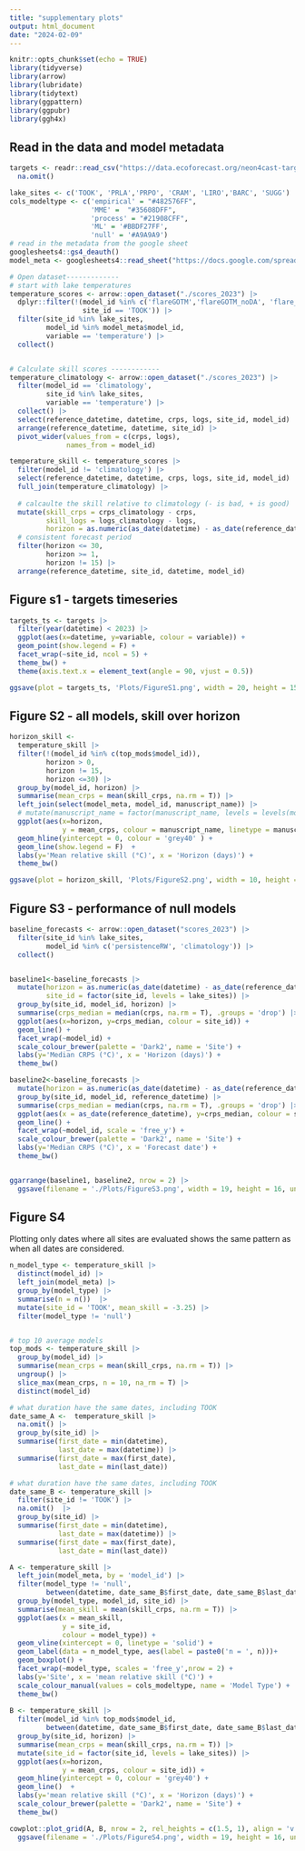 ```yaml
---
title: "supplementary plots"
output: html_document
date: "2024-02-09"
---
```


```r
knitr::opts_chunk$set(echo = TRUE)
library(tidyverse)
library(arrow)
library(lubridate)
library(tidytext)
library(ggpattern)
library(ggpubr)
library(ggh4x)
```

## Read in the data and model metadata
```r
targets <- readr::read_csv("https://data.ecoforecast.org/neon4cast-targets/aquatics/aquatics-targets.csv.gz") |> 
  na.omit() 

lake_sites <- c('TOOK', 'PRLA','PRPO', 'CRAM', 'LIRO','BARC', 'SUGG')
cols_modeltype <- c('empirical' = "#482576FF",
                    'MME' =  "#35608DFF",
                    'process' = "#21908CFF",
                    'ML' = '#BBDF27FF',
                    'null' = '#A9A9A9')
# read in the metadata from the google sheet
googlesheets4::gs4_deauth()
model_meta <- googlesheets4::read_sheet("https://docs.google.com/spreadsheets/d/1oC7_w63wSCXNiHs1IK8AFGr0MG-NdjDAjwkfjvRZW-I/edit?usp=sharing")

# Open dataset-------------
# start with lake temperatures
temperature_scores <- arrow::open_dataset("./scores_2023") |>
  dplyr::filter(!(model_id %in% c('flareGOTM','flareGOTM_noDA', 'flare_ler', 'flare_ler_baseline') &
                  site_id == 'TOOK')) |> 
  filter(site_id %in% lake_sites,
         model_id %in% model_meta$model_id,
         variable == 'temperature') |>
  collect()


# Calculate skill scores ------------
temperature_climatology <- arrow::open_dataset("./scores_2023") |>
  filter(model_id == 'climatology', 
         site_id %in% lake_sites,
         variable == 'temperature') |>
  collect() |> 
  select(reference_datetime, datetime, crps, logs, site_id, model_id) |> 
  arrange(reference_datetime, datetime, site_id) |> 
  pivot_wider(values_from = c(crps, logs),
              names_from = model_id)

temperature_skill <- temperature_scores |>
  filter(model_id != 'climatology') |> 
  select(reference_datetime, datetime, crps, logs, site_id, model_id) |> 
  full_join(temperature_climatology) |> 
  
  # calcaulte the skill relative to climatology (- is bad, + is good)
  mutate(skill_crps = crps_climatology - crps,
         skill_logs = logs_climatology - logs,
         horizon = as.numeric(as_date(datetime) - as_date(reference_datetime))) |> 
  # consistent forecast period
  filter(horizon <= 30,
         horizon >= 1, 
         horizon != 15) |> 
  arrange(reference_datetime, site_id, datetime, model_id) 
```
## Figure s1 - targets timeseries

```r
targets_ts <- targets |> 
  filter(year(datetime) < 2023) |> 
  ggplot(aes(x=datetime, y=variable, colour = variable)) +
  geom_point(show.legend = F) +
  facet_wrap(~site_id, ncol = 5) +
  theme_bw() +
  theme(axis.text.x = element_text(angle = 90, vjust = 0.5))

ggsave(plot = targets_ts, 'Plots/FigureS1.png', width = 20, height = 15, units = 'cm')
```


## Figure S2 - all models, skill over horizon

```r
horizon_skill <- 
  temperature_skill |> 
  filter(!(model_id %in% c(top_mods$model_id)), 
         horizon > 0, 
         horizon != 15,
         horizon <=30) |> 
  group_by(model_id, horizon) |> 
  summarise(mean_crps = mean(skill_crps, na.rm = T)) |> 
  left_join(select(model_meta, model_id, manuscript_name)) |> 
  # mutate(manuscript_name = factor(manuscript_name, levels = levels(model_id_colours$manuscript_name))) |> 
  ggplot(aes(x=horizon, 
             y = mean_crps, colour = manuscript_name, linetype = manuscript_name)) +
  geom_hline(yintercept = 0, colour = 'grey40' ) + 
  geom_line(show.legend = F)  +  
  labs(y='Mean relative skill (°C)', x = 'Horizon (days)') +
  theme_bw()

ggsave(plot = horizon_skill, 'Plots/FigureS2.png', width = 10, height = 10, units = 'cm')
```

## Figure S3 - performance of null models

```r
baseline_forecasts <- arrow::open_dataset("scores_2023") |>
  filter(site_id %in% lake_sites,
         model_id %in% c('persistenceRW', 'climatology')) |>
  collect()


baseline1<-baseline_forecasts |> 
  mutate(horizon = as.numeric(as_date(datetime) - as_date(reference_datetime)),
         site_id = factor(site_id, levels = lake_sites)) |> 
  group_by(site_id, model_id, horizon) |> 
  summarise(crps_median = median(crps, na.rm = T), .groups = 'drop') |> 
  ggplot(aes(x=horizon, y=crps_median, colour = site_id)) +
  geom_line() +
  facet_wrap(~model_id) +
  scale_colour_brewer(palette = 'Dark2', name = 'Site') +
  labs(y='Median CRPS (°C)', x = 'Horizon (days)') +
  theme_bw() 

baseline2<-baseline_forecasts |> 
  mutate(horizon = as.numeric(as_date(datetime) - as_date(reference_datetime))) |> 
  group_by(site_id, model_id, reference_datetime) |> 
  summarise(crps_median = median(crps, na.rm = T), .groups = 'drop') |> 
  ggplot(aes(x = as_date(reference_datetime), y=crps_median, colour = site_id)) +
  geom_line() +
  facet_wrap(~model_id, scale = 'free_y') +
  scale_colour_brewer(palette = 'Dark2', name = 'Site') +
  labs(y='Median CRPS (°C)', x = 'Forecast date') +
  theme_bw()


ggarrange(baseline1, baseline2, nrow = 2) |> 
  ggsave(filename = './Plots/FigureS3.png', width = 19, height = 16, units = 'cm')
```

## Figure S4

Plotting only dates where all sites are evaluated shows the same pattern as when all dates are considered. 
```r
n_model_type <- temperature_skill |> 
  distinct(model_id) |> 
  left_join(model_meta) |>
  group_by(model_type) |> 
  summarise(n = n())  |> 
  mutate(site_id = 'TOOK', mean_skill = -3.25) |> 
  filter(model_type != 'null')


# top 10 average models
top_mods <- temperature_skill |> 
  group_by(model_id) |> 
  summarise(mean_crps = mean(skill_crps, na.rm = T)) |> 
  ungroup() |> 
  slice_max(mean_crps, n = 10, na_rm = T) |> 
  distinct(model_id)

# what duration have the same dates, including TOOK
date_same_A <-  temperature_skill |> 
  na.omit() |> 
  group_by(site_id) |> 
  summarise(first_date = min(datetime), 
            last_date = max(datetime)) |> 
  summarise(first_date = max(first_date),
            last_date = min(last_date))

# what duration have the same dates, including TOOK
date_same_B <- temperature_skill |> 
  filter(site_id != 'TOOK') |> 
  na.omit()  |> 
  group_by(site_id) |> 
  summarise(first_date = min(datetime), 
            last_date = max(datetime)) |> 
  summarise(first_date = max(first_date),
            last_date = min(last_date))

A <- temperature_skill |> 
  left_join(model_meta, by = 'model_id') |>
  filter(model_type != 'null', 
         between(datetime, date_same_B$first_date, date_same_B$last_date)) |> 
  group_by(model_type, model_id, site_id) |> 
  summarise(mean_skill = mean(skill_crps, na.rm = T)) |>  
  ggplot(aes(x = mean_skill, 
             y = site_id, 
             colour = model_type)) +
  geom_vline(xintercept = 0, linetype = 'solid') +
  geom_label(data = n_model_type, aes(label = paste0('n = ', n)))+ 
  geom_boxplot() +
  facet_wrap(~model_type, scales = 'free_y',nrow = 2) +
  labs(y='Site', x = 'mean relative skill (°C)') +
  scale_colour_manual(values = cols_modeltype, name = 'Model Type') +
  theme_bw() 
  
B <- temperature_skill |> 
  filter(model_id %in% top_mods$model_id, 
         between(datetime, date_same_B$first_date, date_same_B$last_date)) |> 
  group_by(site_id, horizon) |> 
  summarise(mean_crps = mean(skill_crps, na.rm = T)) |> 
  mutate(site_id = factor(site_id, levels = lake_sites)) |> 
  ggplot(aes(x=horizon, 
             y = mean_crps, colour = site_id)) +
  geom_hline(yintercept = 0, colour = 'grey40') + 
  geom_line()  +  
  labs(y='mean relative skill (°C)', x = 'Horizon (days)') +
  scale_colour_brewer(palette = 'Dark2', name = 'Site') +
  theme_bw()

cowplot::plot_grid(A, B, nrow = 2, rel_heights = c(1.5, 1), align = 'v', axis = 'lr', labels = 'auto') |> 
  ggsave(filename = './Plots/FigureS4.png', width = 19, height = 16, units = 'cm')
```



